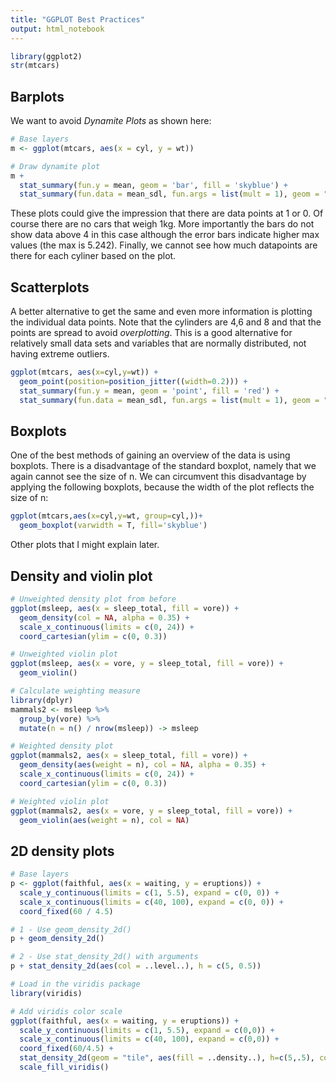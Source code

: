 ```yaml
---
title: "GGPLOT Best Practices"
output: html_notebook
---
```


```r
library(ggplot2)
str(mtcars)
```


## Barplots

We want to avoid _Dynamite Plots_ as shown here:
```r
# Base layers
m <- ggplot(mtcars, aes(x = cyl, y = wt))

# Draw dynamite plot
m +
  stat_summary(fun.y = mean, geom = 'bar', fill = 'skyblue') +
  stat_summary(fun.data = mean_sdl, fun.args = list(mult = 1), geom = "errorbar", width = 0.1)
```
These plots could give the impression that there are data points at 1 or 0. Of course there are no cars that weigh 1kg. More importantly the bars do not show data above 4 in this case although the error bars indicate higher max values (the max is 5.242). Finally, we cannot see how much datapoints are there for each cyliner based on the plot.


## Scatterplots
A better alternative to get the same and even more information is plotting the individual data points. Note that the cylinders are 4,6 and 8 and that the points are spread to avoid _overplotting_. This is a good alternative for relatively small data sets and variables that are normally distributed, not having extreme outliers. 

```r
ggplot(mtcars, aes(x=cyl,y=wt)) +
  geom_point(position=position_jitter((width=0.2))) +
  stat_summary(fun.y = mean, geom = 'point', fill = 'red') +
  stat_summary(fun.data = mean_sdl, fun.args = list(mult = 1), geom = "errorbar", width = 0.2, col='red')
```

## Boxplots
One of the best methods of gaining an overview of the data is using boxplots. There is a disadvantage of the standard boxplot, namely that we again cannot see the size of n. We can circumvent this disadvantage by applying the following boxplots, because the width of the plot reflects the size of n:

```r
ggplot(mtcars,aes(x=cyl,y=wt, group=cyl,))+
  geom_boxplot(varwidth = T, fill='skyblue')
```

Other plots that I might explain later.

## Density and violin plot
```r
# Unweighted density plot from before
ggplot(msleep, aes(x = sleep_total, fill = vore)) +
  geom_density(col = NA, alpha = 0.35) +
  scale_x_continuous(limits = c(0, 24)) +
  coord_cartesian(ylim = c(0, 0.3))

# Unweighted violin plot
ggplot(msleep, aes(x = vore, y = sleep_total, fill = vore)) +
  geom_violin()

# Calculate weighting measure
library(dplyr)
mammals2 <- msleep %>%
  group_by(vore) %>%
  mutate(n = n() / nrow(msleep)) -> msleep

# Weighted density plot
ggplot(mammals2, aes(x = sleep_total, fill = vore)) +
  geom_density(aes(weight = n), col = NA, alpha = 0.35) +
  scale_x_continuous(limits = c(0, 24)) +
  coord_cartesian(ylim = c(0, 0.3))

# Weighted violin plot
ggplot(mammals2, aes(x = vore, y = sleep_total, fill = vore)) +
  geom_violin(aes(weight = n), col = NA)
```

## 2D density plots
```r
# Base layers
p <- ggplot(faithful, aes(x = waiting, y = eruptions)) +
  scale_y_continuous(limits = c(1, 5.5), expand = c(0, 0)) +
  scale_x_continuous(limits = c(40, 100), expand = c(0, 0)) +
  coord_fixed(60 / 4.5)

# 1 - Use geom_density_2d()
p + geom_density_2d()

# 2 - Use stat_density_2d() with arguments
p + stat_density_2d(aes(col = ..level..), h = c(5, 0.5))
```

```r
# Load in the viridis package
library(viridis)

# Add viridis color scale
ggplot(faithful, aes(x = waiting, y = eruptions)) +
  scale_y_continuous(limits = c(1, 5.5), expand = c(0,0)) +
  scale_x_continuous(limits = c(40, 100), expand = c(0,0)) +
  coord_fixed(60/4.5) +
  stat_density_2d(geom = "tile", aes(fill = ..density..), h=c(5,.5), contour = FALSE) +
  scale_fill_viridis()
```

